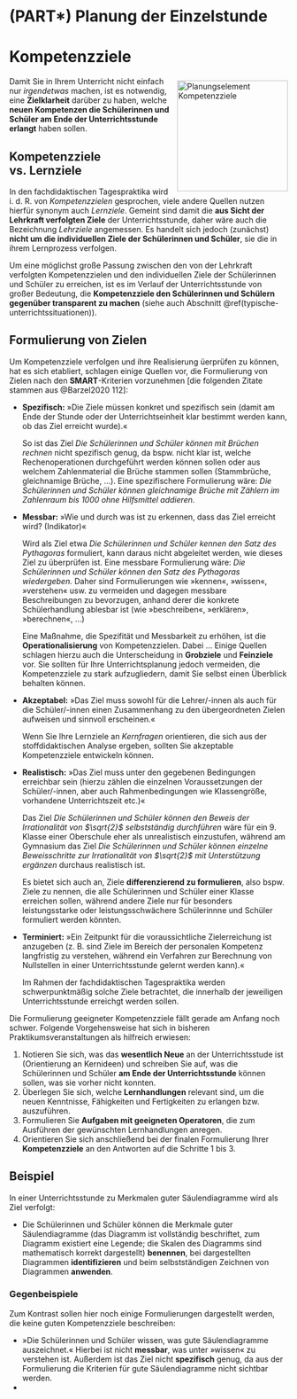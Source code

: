 # (PART\*) Planung der Einzelstunde {.unnumbered}  

# Kompetenzziele

<img src="pictures/Unterrichtsplanung-Ziele.jpg" alt="Planungselement Kompetenzziele" width="200" style="float:right; margin:5pt 0 0 5pt;"/> Damit Sie in Ihrem Unterricht nicht einfach nur *irgendetwas* machen, ist es notwendig, eine **Zielklarheit** darüber zu haben, welche **neuen Kompetenzen die Schülerinnen und Schüler am Ende der Unterrichtsstunde erlangt** haben sollen.

## Kompetenzziele vs. Lernziele

In den fachdidaktischen Tagespraktika wird i. d. R. von *Kompetenzzielen* gesprochen, viele andere Quellen nutzen hierfür synonym auch *Lernziele*.
Gemeint sind damit die **aus Sicht der Lehrkraft verfolgten Ziele** der Unterrichtsstunde, daher wäre auch die Bezeichnung *Lehrziele* angemessen.
Es handelt sich jedoch (zunächst) **nicht um die individuellen Ziele der Schülerinnen und Schüler**, sie die in ihrem Lernprozess verfolgen.

Um eine möglichst große Passung zwischen den von der Lehrkraft verfolgten Kompetenzzielen und den individuellen Ziele der Schülerinnen und Schüler zu erreichen, ist es im Verlauf der Unterrichtsstunde von großer Bedeutung, die **Kompetenzziele den Schülerinnen und Schülern gegenüber transparent zu machen** (siehe auch Abschnitt \@ref(typische-unterrichtssituationen)). 

## Formulierung von Zielen

Um Kompetenzziele verfolgen und ihre Realisierung üerprüfen zu können, hat es sich etabliert, schlagen einige Quellen vor, die Formulierung von Zielen nach den **SMART**-Kriterien vorzunehmen [die folgenden Zitate stammen aus @Barzel2020 112]: 

* **Spezifisch:** »Die Ziele müssen konkret und spezifisch sein (damit am Ende der Stunde oder der Unterrichtseinheit klar bestimmt werden kann, ob das Ziel erreicht wurde).«

  So ist das Ziel *Die Schülerinnen und Schüler können mit Brüchen rechnen* nicht spezifisch genug, da bspw. nicht klar ist, welche Rechenoperationen durchgeführt werden können sollen oder aus welchem Zahlenmaterial die Brüche stammen sollen (Stammbrüche, gleichnamige Brüche, …). Eine spezifischere Formulierung wäre: *Die Schülerinnen und Schüler können gleichnamige Brüche mit Zählern im Zahlenraum bis 1000 ohne Hilfsmittel addieren.*
  
* **Messbar:** »Wie und durch was ist zu erkennen, dass das Ziel erreicht wird? (Indikator)«

  Wird als Ziel etwa *Die Schülerinnen und Schüler kennen den Satz des Pythagoras* formuliert, kann daraus nicht abgeleitet werden, wie dieses Ziel zu überprüfen ist. Eine messbare Formulierung wäre: *Die Schülerinnen und Schüler können den Satz des Pythagoras wiedergeben.* 
  Daher sind Formulierungen wie »kennen«, »wissen«, »verstehen« usw. zu vermeiden und dagegen messbare Beschreibungen zu bevorzugen, anhand derer die konkrete Schülerhandlung ablesbar ist (wie »beschreiben«, »erklären», »berechnen«, …)  
  
  Eine Maßnahme, die Spezifität und Messbarkeit zu erhöhen, ist die **Operationalisierung** von Kompetenzzielen. Dabei …
  Einige Quellen schlagen hierzu auch die Unterscheidung in **Grobziele** und **Feinziele** vor. Sie sollten für Ihre Unterrichtsplanung jedoch vermeiden, die Kompetenzziele zu stark aufzugliedern, damit Sie selbst einen Überblick behalten können.
  
* **Akzeptabel:** »Das Ziel muss sowohl für die Lehrer/-innen als auch für die Schüler/-innen einen Zusammenhang zu den übergeordneten Zielen aufweisen und sinnvoll erscheinen.«

  Wenn Sie Ihre Lernziele an *Kernfragen* orientieren, die sich aus der stoffdidaktischen Analyse ergeben, sollten Sie akzeptable Kompetenzziele entwickeln können. 

* **Realistisch:** »Das Ziel muss unter den gegebenen Bedingungen erreichbar sein (hierzu zählen die einzelnen Voraussetzungen der Schüler/-innen, aber auch Rahmenbedingungen wie Klassengröße, vorhandene Unterrichtszeit etc.)«

  Das Ziel *Die Schülerinnen und Schüler können den Beweis der Irrationalität von $\sqrt{2}$ selbstständig durchführen* wäre für ein 9. Klasse einer Oberschule eher als unrealistisch einzustufen, während am Gymnasium das Ziel *Die Schülerinnen und Schüler können einzelne Beweisschritte zur Irrationalität von $\sqrt{2}$ mit Unterstützung ergänzen* durchaus realistisch ist. 
  
  Es bietet sich auch an, Ziele **differenzierend zu formulieren**, also bspw. Ziele zu nennen, die alle Schülerinnen und Schüler einer Klasse erreichen sollen, während andere Ziele nur für besonders leistungsstarke oder leistungsschwächere Schülerinnne und Schüler formuliert werden könnten.  


* **Terminiert:** »Ein Zeitpunkt für die voraussichtliche Zielerreichung ist anzugeben (z. B. sind Ziele im Bereich der personalen Kompetenz langfristig zu verstehen, während ein Verfahren zur Berechnung von Nullstellen in einer Unterrichtsstunde gelernt werden kann).«

  Im Rahmen der fachdidaktischen Tagespraktika werden schwerpunktmäßig solche Ziele betrachtet, die innerhalb der jeweiligen Unterrichtsstunde erreichgt werden sollen.



Die Formulierung geeigneter Kompetenzziele fällt gerade am Anfang noch schwer. 
Folgende Vorgehensweise hat sich in bisheren Praktikumsveranstaltungen als hilfreich erwiesen:

1. Notieren Sie sich, was das **wesentlich Neue** an der Unterrichtsstude ist (Orientierung an Kernideen) und schreiben Sie auf, was die Schülerinnen und Schüler **am Ende der Unterrichtsstunde** können sollen, was sie vorher nicht konnten.
2. Überlegen Sie sich, welche **Lernhandlungen** relevant sind, um die neuen Kenntnisse, Fähigkeiten und Fertigkeiten zu erlangen bzw. auszuführen.
3. Formulieren Sie **Aufgaben mit geeigneten Operatoren**, die zum Ausführen der gewünschten Lernhandlungen anregen. 
4. Orientieren Sie sich anschließend bei der finalen Formulierung Ihrer **Kompetenzziele**  an den Antworten auf die Schritte 1 bis 3.


<div class="beispiel">

## Beispiel {#beispiel-kompetenzziele}

In einer Unterrichtsstunde zu Merkmalen guter Säulendiagramme wird als Ziel verfolgt:

* Die Schülerinnen und Schüler können die Merkmale guter Säulendiagramme (das Diagramm ist vollständig beschriftet, zum Diagramm existiert eine Legende; die Skalen des Diagramms sind mathematisch korrekt dargestellt) **benennen**, bei dargestellten Diagrammen **identifizieren** und beim selbstständigen Zeichnen von Diagrammen **anwenden**.

### Gegenbeispiele {- .unlisted}

Zum Kontrast sollen hier noch einige Formulierungen dargestellt werden, die keine guten Kompetenzziele beschreiben:

* »Die Schülerinnen und Schüler wissen, was gute Säulendiagramme auszeichnet.« Hierbei ist nicht **messbar**, was unter »wissen« zu verstehen ist. Außerdem ist das Ziel nicht **spezifisch** genug, da aus der Formulierung die Kriterien für gute Säulendiagramme nicht sichtbar werden.
* 


</div>



